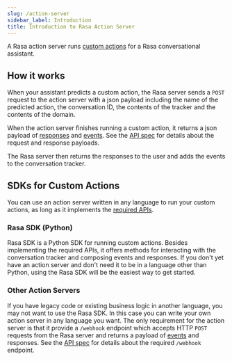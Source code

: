 ```yaml
---
slug: /action-server
sidebar_label: Introduction
title: Introduction to Rasa Action Server
---
```


A Rasa action server runs [custom actions](https://rasa.com/docs/rasa/next/custom-actions) for a Rasa
conversational assistant.

## How it works

When your assistant predicts a custom action, the Rasa server sends
a `POST` request to the action server with a json payload including
the name of the predicted action,
the conversation ID, the contents of the tracker and the contents of the domain.

When the action server finishes running a custom action, it returns a json payload
of [responses](../responses.mdx) and [events](./events.mdx).
See the [API spec](/pages/action-server-api) for details about the request and response payloads.

The Rasa server then returns the responses to the user and adds the events
to the conversation tracker.


## SDKs for Custom Actions

You can use an action server written in any language to run your custom actions, as long as it implements
the [required APIs](/pages/action-server-api).

### Rasa SDK (Python)

Rasa SDK is a Python SDK for running custom actions. Besides implementing
the required APIs, it offers methods for interacting with the conversation tracker
and composing events and responses.
If you don't yet have an action server and don't need it
to be in a language other than Python, using the Rasa SDK will be the easiest way
to get started.

### Other Action Servers

If you have legacy code or existing business logic in another language,
you may not want to use the Rasa SDK. In this case you can write
your own action server in any language you want. The only requirement
for the action server is that it provide a `/webhook` endpoint which accepts HTTP `POST` requests
from the Rasa server and returns a payload of [events](./events.mdx) and responses.
See the [API spec](/pages/action-server-api) for details about the required `/webhook` endpoint.
